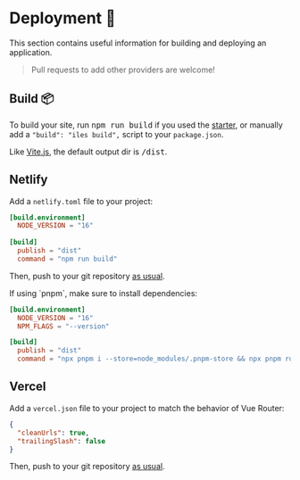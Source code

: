 [Vite.js]: https://vitejs.dev/
[starter]: /guide

# Deployment 🚀

This section contains useful information for building and deploying an <Iles/> application.

> Pull requests to add other providers are welcome!

## Build 📦

To build your site, run <kbd>npm run build</kbd> if you used the [starter], or
manually add a `"build": "iles build",` script to your `package.json`.

Like [Vite.js], the default output dir is <kbd>/dist</kbd>.

## Netlify <NetlifyLogo/>

Add a `netlify.toml` file to your project:

```toml
[build.environment]
  NODE_VERSION = "16"
  
[build]
  publish = "dist"
  command = "npm run build"
``` 

Then, push to your git repository [as usual](https://docs.netlify.com/configure-builds/get-started/).

<Tip title="pnpm">
If using `pnpm`, make sure to install dependencies:

```toml
[build.environment]
  NODE_VERSION = "16"
  NPM_FLAGS = "--version"

[build]
  publish = "dist"
  command = "npx pnpm i --store=node_modules/.pnpm-store && npx pnpm run build"
``` 
</Tip>

## Vercel <VercelLogo/>

Add a `vercel.json` file to your project to match the behavior of Vue Router:

```json
{
  "cleanUrls": true,
  "trailingSlash": false
}
```

Then, push to your git repository [as usual](https://vercel.com/docs/concepts/git).

